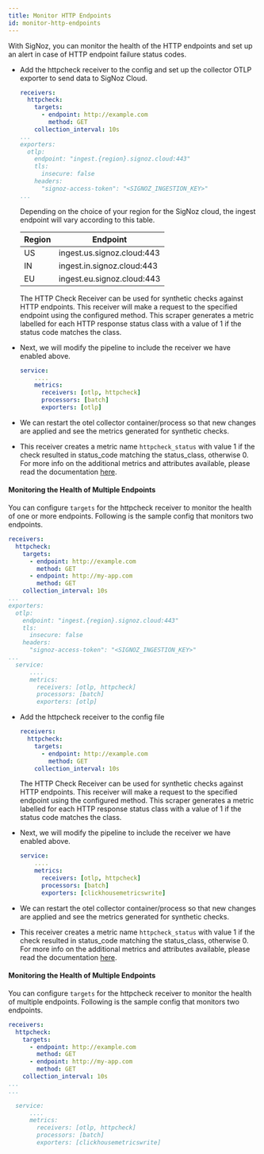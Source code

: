 ```yaml
---
title: Monitor HTTP Endpoints
id: monitor-http-endpoints
---
```



With SigNoz, you can monitor the health of the HTTP endpoints and set up an alert in case of HTTP endpoint failure status codes.

<Tabs>

<TabItem value="cloud" label="SigNoz Cloud" default>

  * Add the httpcheck receiver to the config and set up the collector OTLP exporter to send data to SigNoz Cloud.

    ```yaml {2-6,9-14}
    receivers:
      httpcheck:
        targets:
          - endpoint: http://example.com
            method: GET
        collection_interval: 10s
    ...
    exporters:
      otlp:
        endpoint: "ingest.{region}.signoz.cloud:443"
        tls:
          insecure: false
        headers:
          "signoz-access-token": "<SIGNOZ_INGESTION_KEY>"
    ...
    ```

    Depending on the choice of your region for the SigNoz cloud, the ingest endpoint will vary according to this table.

    | Region | Endpoint |
    | --- | --- |
    | US |  ingest.us.signoz.cloud:443 |
    | IN |  ingest.in.signoz.cloud:443 |
    | EU | ingest.eu.signoz.cloud:443 |

    The HTTP Check Receiver can be used for synthetic checks against HTTP endpoints. This receiver will make a request to the specified endpoint using the configured method. This scraper generates a metric labelled for each HTTP response status class with a value of 1 if the status code matches the class.

  * Next, we will modify the pipeline to include the receiver we have enabled above.

      ```yaml {4}
      service:
          ....
          metrics:
            receivers: [otlp, httpcheck]
            processors: [batch]
            exporters: [otlp]
      ```

  * We can restart the otel collector container/process so that new changes are applied and see the metrics generated for synthetic checks.

  * This receiver creates a metric name `httpcheck_status` with value 1 if the check resulted in status_code matching the status_class, otherwise 0. For more info on the additional metrics and attributes available, please read the documentation [here](https://github.com/open-telemetry/opentelemetry-collector-contrib/blob/main/receiver/httpcheckreceiver/documentation.md).


#### Monitoring the Health of Multiple Endpoints

  You can configure `targets` for the httpcheck receiver to monitor the health of one or more endpoints. Following is the sample config that monitors two endpoints.
  

  ```yaml {2-8,11-16,21,23}
  receivers:
    httpcheck:
      targets:
        - endpoint: http://example.com
          method: GET
        - endpoint: http://my-app.com
          method: GET
      collection_interval: 10s
...
  exporters:
    otlp:
      endpoint: "ingest.{region}.signoz.cloud:443"
      tls:
        insecure: false
      headers:
        "signoz-access-token": "<SIGNOZ_INGESTION_KEY>"
  ...
    service:
        ....
        metrics:
          receivers: [otlp, httpcheck]
          processors: [batch]
          exporters: [otlp]
  ```

</TabItem>

<TabItem value="self-host" label="Self-Host" default>

* Add the httpcheck receiver to the config file
  ```yaml {2-10}
  receivers:
    httpcheck:
      targets:
        - endpoint: http://example.com
          method: GET
      collection_interval: 10s
  ```
  The HTTP Check Receiver can be used for synthetic checks against HTTP endpoints. This receiver will make a request to the specified endpoint using the configured method. This scraper generates a metric labelled for each HTTP response status class with a value of 1 if the status code matches the class.

* Next, we will modify the pipeline to include the receiver we have enabled above.
    ```yaml {4}
    service:
        ....
        metrics:
          receivers: [otlp, httpcheck]
          processors: [batch]
          exporters: [clickhousemetricswrite]
    ```

* We can restart the otel collector container/process so that new changes are applied and see the metrics generated for synthetic checks.

* This receiver creates a metric name `httpcheck_status` with value 1 if the check resulted in status_code matching the status_class, otherwise 0. For more info on the additional metrics and attributes available, please read the documentation [here](https://github.com/open-telemetry/opentelemetry-collector-contrib/blob/main/receiver/httpcheckreceiver/documentation.md).

#### Monitoring the Health of Multiple Endpoints

  You can configure `targets` for the httpcheck receiver to monitor the health of multiple endpoints. Following is the sample config that monitors two endpoints.

  ```yaml {2-8}
  receivers:
    httpcheck:
      targets:
        - endpoint: http://example.com
          method: GET
        - endpoint: http://my-app.com
          method: GET
      collection_interval: 10s
...
  ...

    service:
        ....
        metrics:
          receivers: [otlp, httpcheck]
          processors: [batch]
          exporters: [clickhousemetricswrite]
  ```
</TabItem>
</Tabs>
